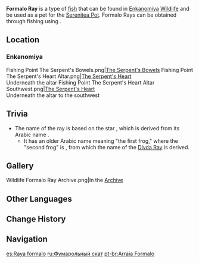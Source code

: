 {{About|the fish|the [[furnishing]]|Ornamental Formalo Ray}}
{{Item Infobox
|id           = 131022
|image        = Item Formalo Ray.png
|type         = Fish
|invCategory  = Materials
|lbFamily     = Fish
|lbGroup      = Rays
|lbType       = Wildlife
|location     = Multiple locations
|rarity       = 3
|description  = A strange cartilaginous fish that was once thought to be a fantastical creature, only recorded in some ancient scrolls of art on [[Watatsumi Island]]. As the seal over [[Enkanomiya]] was opened, their true forms were laid bare before the eyes of all.<br />It is said that the bodily forms of these curious creatures will change color as time passes. When they are young, they are as gold as sunlight. Later in life, however, their colors deepen, and their two 'wings' will be colored with a purple as deep as the night. Rays at this stage of life earned the name "Formalo" in those ancient scrolls, which means "the maw of greed."
|source1      = [[Fishing]]
}}
{{Description|Travelers can fish at new fishing points in [[Enkanomiya]] and obtain strange cartilaginous fish such as [[Divda Ray]]s and Formalo Rays that were once to be fantastical creatures.|The Enkanomiya Diaries}}
'''Formalo Ray''' is a type of [[fish]] that can be found in [[Enkanomiya]] [[Wildlife]] and be used as a pet for the [[Serenitea Pot]]. Formalo Rays can be obtained through fishing using {{Item|Fake Fly Bait|20}}.

==Location==
{{Main|Fishing Points}}
===Enkanomiya===
<gallery hideaddbutton="true" captionalign="center">
Fishing Point The Serpent's Bowels.png|[[The Serpent's Bowels]]
Fishing Point The Serpent's Heart Altar.png|[[The Serpent's Heart]]<br />Underneath the altar
Fishing Point The Serpent's Heart Altar Southwest.png|[[The Serpent's Heart]]<br />Underneath the altar to the southwest
</gallery>

==Trivia==
* The name of the ray is based on the star {{w|Fomalhaut}}, which is derived from its Arabic name {{Lang|"the mouth of the {{w|Piscis Austrinus|southern fish}}"|ar=فم الحوت|ar_lit=the mouth of the whale}}.
** It has an older Arabic name {{Lang|ar=الضفدع الأول}} meaning "the first frog," where the "second frog" is {{w|Diphda}}, from which the name of the [[Divda Ray]] is derived.

==Gallery==
<gallery hideaddbutton="true" captionalign="center">
Wildlife Formalo Ray Archive.png|In the [[Archive]]
</gallery>

==Other Languages==
{{Other Languages|default_hidden=1
|en      = Formalo Ray
|zhs     = 佛玛洛鳐
|zhs_rm  = Fómǎluò Yáo
|zht     = 佛瑪洛鰩
|zht_rm  = Fómǎluò Yáo
|ja      = フォーマルハウトエイ
|ja_rm   = Foomaruhauto Ei
<!-- |ja_tl   = {{w|Fomalhaut}} Ray -->
|ko      = 포말로 가오리
|ko_rm   = Pomallo Gaori
|es      = Raya formalo
|fr      = Raie formalo
|ru      = Фумарольный скат
|th      = Formalo Ray
|vi      = Cá Đuối Formalo
|de      = Formalo-Rochen
|id      = Formalo Ray
|pt      = Arraia Formalo
}}

==Change History==
{{Change History|2.4}}

==Navigation==
{{Material Navbox|type=Fishing Materials|state=collapsed}}
{{Wildlife Navbox}}

[[es:Raya formalo]]
[[ru:Фумарольный скат]]
[[pt-br:Arraia Formalo]]
